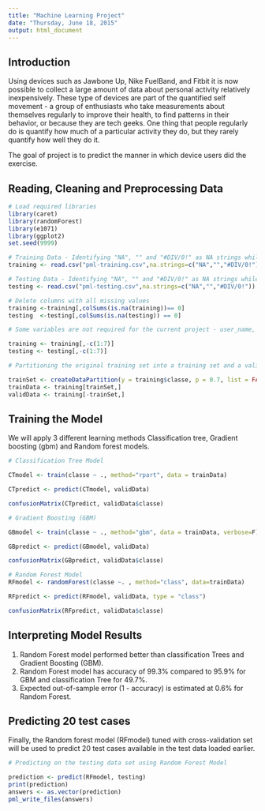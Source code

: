 ```yaml
---
title: "Machine Learning Project"
date: "Thursday, June 18, 2015"
output: html_document
---
```

## Introduction

Using devices such as Jawbone Up, Nike FuelBand, and Fitbit it is now possible to collect a large amount of data about personal activity relatively inexpensively. These type of devices are part of the quantified self movement - a group of enthusiasts who take measurements about themselves regularly to improve their health, to find patterns in their behavior, or because they are tech geeks. One thing that people regularly do is quantify how much of a particular activity they do, but they rarely quantify how well they do it. 

The goal of project is to predict the manner in which device users did the exercise.

## Reading, Cleaning and Preprocessing Data 
```r

# Load required libraries
library(caret)
library(randomForest)
library(e1071)
library(ggplot2)
set.seed(9999)

# Training Data - Identifying "NA", "" and "#DIV/0!" as NA strings while reading the data
training <- read.csv("pml-training.csv",na.strings=c("NA","","#DIV/0!"))

# Testing Data - Identifying "NA", "" and "#DIV/0!" as NA strings while reading the data
testing <- read.csv("pml-testing.csv",na.strings=c("NA","","#DIV/0!"))

# Delete columns with all missing values
training <-training[,colSums(is.na(training))== 0]
testing  <-testing[,colSums(is.na(testing)) == 0]

# Some variables are not required for the current project - user_name, raw_timestamp_part_1, raw_timestamp_part_,2 cvtd_timestamp, new_window, and  num_window (columns 1 to 7) so deleting these variables.

training <- training[,-c(1:7)]
testing <- testing[,-c(1:7)]

# Partitioning the original training set into a training set and a validation set to validate the model. Splitting on the 'classe' variable (variable of interest) with a 70-30 split

trainSet <- createDataPartition(y = training$classe, p = 0.7, list = FALSE)
trainData <- training[trainSet,]
validData <- training[-trainSet,]
```
## Training the Model

We will apply 3 different learning methods Classification tree, Gradient boosting (gbm) and Random forest models.

```r
  
# Classification Tree Model

CTmodel <- train(classe ~ ., method="rpart", data = trainData)

CTpredict <- predict(CTmodel, validData)

confusionMatrix(CTpredict, validData$classe)

# Gradient Boosting (GBM)

GBmodel <- train(classe ~ ., method="gbm", data = trainData, verbose=F)

GBpredict <- predict(GBmodel, validData)

confusionMatrix(GBpredict, validData$classe)

# Random Forest Model
RFmodel <- randomForest(classe ~. , method="class", data=trainData)

RFpredict <- predict(RFmodel, validData, type = "class")

confusionMatrix(RFpredict, validData$classe)

```
## Interpreting Model Results

1. Random Forest model performed better than classification Trees and Gradient Boosting (GBM).
2. Random Forest model has accuracy of 99.3% compared to 95.9% for GBM and classification Tree for 49.7%. 
3. Expected out-of-sample error (1 - accuracy) is estimated at 0.6% for Random Forest.

## Predicting 20 test cases 

Finally, the Random forest model (RFmodel) tuned with cross-validation set will be used to predict 20 test cases available in the test data loaded earlier.
```r

# Predicting on the testing data set using Random Forest Model

prediction <- predict(RFmodel, testing)
print(prediction)
answers <- as.vector(prediction)
pml_write_files(answers)

```